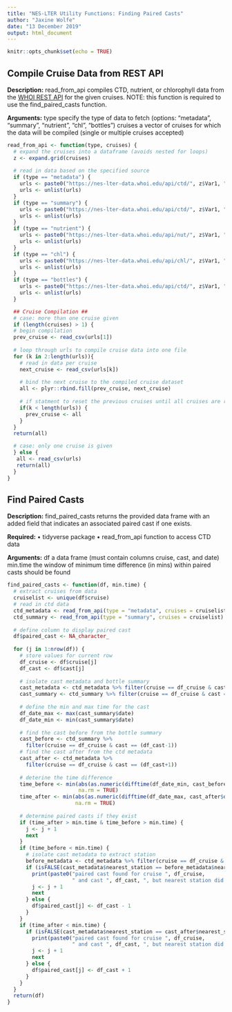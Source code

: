 ```yaml
---
title: "NES-LTER Utility Functions: Finding Paired Casts"
author: "Jaxine Wolfe"
date: "13 December 2019"
output: html_document
---
```


```r
knitr::opts_chunk$set(echo = TRUE)
```

## Compile Cruise Data from REST API

**Description:** read_from_api compiles CTD, nutrient, or chlorophyll data from the [WHOI REST API](https://github.com/WHOIGit/nes-lter-ims/wiki/Using-REST-API) for the given cruises. NOTE: this function is required to use the find_paired_casts function.

**Arguments:** 
    type         specify the type of data to fetch (options: "metadata", "summary", "nutrient", "chl", "bottles")
    cruises      a vector of cruises for which the data will be compiled (single or multiple cruises accepted)

```r

read_from_api <- function(type, cruises) {
  # expand the cruises into a dataframe (avoids nested for loops)
  z <- expand.grid(cruises)
  
  # read in data based on the specified source
  if (type == "metadata") {
    urls <- paste0("https://nes-lter-data.whoi.edu/api/ctd/", z$Var1, "/metadata.csv")
    urls <- unlist(urls)
  }
  if (type == "summary") {
    urls <- paste0("https://nes-lter-data.whoi.edu/api/ctd/", z$Var1, "/bottle_summary.csv")
    urls <- unlist(urls)
  }
  if (type == "nutrient") {
    urls <- paste0("https://nes-lter-data.whoi.edu/api/nut/", z$Var1, ".csv")
    urls <- unlist(urls)
  }
  if (type == "chl") {
    urls <- paste0("https://nes-lter-data.whoi.edu/api/chl/", z$Var1, ".csv")
    urls <- unlist(urls)
  }
  if (type == "bottles") {
    urls <- paste0("https://nes-lter-data.whoi.edu/api/ctd/", z$Var1, "/bottles.csv")
    urls <- unlist(urls)
  }

  ## Cruise Compilation ##
  # case: more than one cruise given
  if (length(cruises) > 1) {
  # begin compilation  
  prev_cruise <- read_csv(urls[1])
  
  # loop through urls to compile cruise data into one file
  for (k in 2:length(urls)){
    # read in data per cruise
    next_cruise <- read_csv(urls[k])
    
    # bind the next cruise to the compiled cruise dataset
    all <- plyr::rbind.fill(prev_cruise, next_cruise)
    
    # if statment to reset the previous cruises until all cruises are read in
    if(k < length(urls)) {
      prev_cruise <- all
    }
  }
  return(all)

  # case: only one cruise is given
  } else {
   all <- read_csv(urls)
   return(all)
  }
}

```

## Find Paired Casts

**Description:** find_paired_casts returns the provided data frame with an added field that indicates an associated paired cast if one exists. 

**Required:** 
  • tidyverse package
  • read_from_api function to access CTD data

**Arguments:** 
    df           a data frame (must contain columns cruise, cast, and date)
    min.time     the window of minimum time difference (in mins) within paired casts should be found

```r

find_paired_casts <- function(df, min.time) {
  # extract cruises from data
  cruiselist <- unique(df$cruise)
  # read in ctd data
  ctd_metadata <- read_from_api(type = "metadata", cruises = cruiselist)
  ctd_summary <- read_from_api(type = "summary", cruises = cruiselist)
  
  # define column to display paired cast
  df$paired_cast <- NA_character_
  
  for (j in 1:nrow(df)) {
    # store values for current row
    df_cruise <- df$cruise[j]
    df_cast <- df$cast[j]
    
    # isolate cast metadata and bottle summary
    cast_metadata <- ctd_metadata %>% filter(cruise == df_cruise & cast == df_cast)
    cast_summary <- ctd_summary %>% filter(cruise == df_cruise & cast == df_cast)
    
    # define the min and max time for the cast 
    df_date_max <- max(cast_summary$date)
    df_date_min <- min(cast_summary$date)
    
    # find the cast before from the bottle summary
    cast_before <- ctd_summary %>% 
      filter(cruise == df_cruise & cast == (df_cast-1))
    # find the cast after from the ctd metadata
    cast_after <- ctd_metadata %>% 
      filter(cruise == df_cruise & cast == (df_cast+1))
    
    # deterine the time difference
    time_before <- min(abs(as.numeric(difftime(df_date_min, cast_before$date, units = "mins"))),
                       na.rm = TRUE)
    time_after <- min(abs(as.numeric(difftime(df_date_max, cast_after$date, units = "mins"))),
                      na.rm = TRUE)
    
    # determine paired casts if they exist
    if (time_after > min.time & time_before > min.time) {
      j <- j + 1
      next
    }
    if (time_before < min.time) {
      # isolate cast metadata to extract station
      before_metadata <- ctd_metadata %>% filter(cruise == df_cruise & cast == (df_cast-1))
      if (isFALSE(cast_metadata$nearest_station == before_metadata$nearest_station)) {
        print(paste0("paired cast found for cruise ", df_cruise, 
                     " and cast ", df_cast, ", but nearest station did not match"))
        j <- j + 1
        next
      } else {
        df$paired_cast[j] <- df_cast - 1
      }
    }
    if (time_after < min.time) {
      if (isFALSE(cast_metadata$nearest_station == cast_after$nearest_station)) {
        print(paste0("paired cast found for cruise ", df_cruise, 
                     " and cast ", df_cast, ", but nearest station did not match"))
        j <- j + 1
        next
      } else {
        df$paired_cast[j] <- df_cast + 1
      }
    }
  }
  return(df)
}

```

